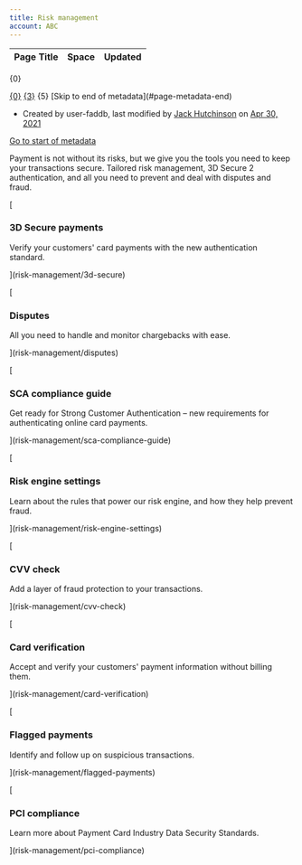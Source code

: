 ```yaml
---
title: Risk management
account: ABC
---
```


<table class="aui"> <thead> <tr class="header"> <th class="search-result-title">Page Title</th> <th class="search-result-space">Space</th> <th class="search-result-date">Updated</th> </tr> </thead> </table> <p class="search-result-count">{0}</p> <tr class="search-result"> <td class="search-result-title"><a href="{1}" class="content-type-{2}"><span>{0}</span></a></td> <td class="search-result-space"><a class="space" href="/display/{4}/" title="{3}">{3}</a></td> <td class="search-result-date"><span class="date" title="{6}">{5}</span></td> </tr> [Skip to end of metadata](#page-metadata-end)

*   Created by user-faddb, last modified by [Jack Hutchinson](    /display/~jack.hutchinson
    ) on [Apr 30, 2021](/pages/diffpagesbyversion.action?pageId=2785325&selectedPageVersions=27&selectedPageVersions=28 "Show changes")

[Go to start of metadata](#page-metadata-start)

Payment is not without its risks, but we give you the tools you need to keep your transactions secure. Tailored risk management, 3D Secure 2 authentication, and all you need to prevent and deal with disputes and fraud.

[

### 3D Secure payments

Verify your customers' card payments with the new authentication standard.



](risk-management/3d-secure)

[

### Disputes

All you need to handle and monitor chargebacks with ease.



](risk-management/disputes)

[

### SCA compliance guide

Get ready for Strong Customer Authentication – new requirements for authenticating online card payments.



](risk-management/sca-compliance-guide)

[

### Risk engine settings

Learn about the rules that power our risk engine, and how they help prevent fraud.



](risk-management/risk-engine-settings)

[

### CVV check

Add a layer of fraud protection to your transactions.



](risk-management/cvv-check)

[

### Card verification

Accept and verify your customers' payment information without billing them.



](risk-management/card-verification)

[

### Flagged payments

Identify and follow up on suspicious transactions.



](risk-management/flagged-payments)

[

### PCI compliance

Learn more about Payment Card Industry Data Security Standards.



](risk-management/pci-compliance)
